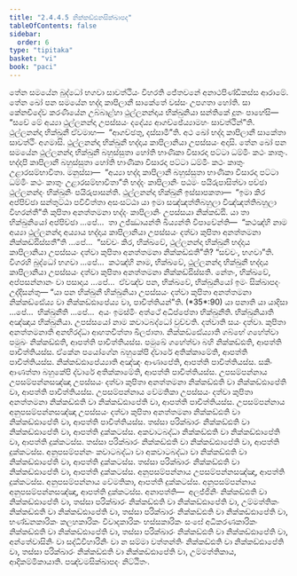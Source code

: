 ```yaml
---
title: "2.4.4.5 නික්කඩ්ඪනසික්ඛාපද"
tableOfContents: false
sidebar:
  order: 6
type: "tipitaka"
basket: "vi"
book: "paci"
---
```



<DynamicBreadcrumb />

<Division number="950" book="paci">

<Paragraph number="2923" book="paci">
තේන සමයේන බුද්ධෝ භගවා සාවත්ථියං විහරති ජේතවනේ අනාථපිණ්ඩිකස්ස ආරාමේ. තේන ඛෝ පන සමයේන භද්දා කාපිලානී සාකේතේ වස්සං උපගතා හෝති. සා කේනචිදේව කරණීයේන උබ්බාළ්හා ථුල්ලනන්දාය භික්ඛුනියා සන්තිකේ දූතං පාහේසි—  “සචේ මේ අය්‍යා ථුල්ලනන්දා උපස්සයං දදේය්‍ය ආගච්ඡේය්‍යාමහං සාවත්ථින්”ති. ථුල්ලනන්දා භික්ඛුනී ඒවමාහ—  “ආගච්ඡතු, දස්සාමී”ති. අථ ඛෝ භද්දා කාපිලානී සාකේතා සාවත්ථිං අගමාසි. ථුල්ලනන්දා භික්ඛුනී භද්දාය කාපිලානියා උපස්සයං අදාසි. තේන ඛෝ පන සමයේන ථුල්ලනන්දා භික්ඛුනී බහුස්සුතා හෝති භාණිකා විසාරදා පට්ටා ධම්මිං කථං කාතුං. භද්දාපි කාපිලානී බහුස්සුතා හෝති භාණිකා විසාරදා පට්ටා ධම්මිං කථං කාතුං උළාරසම්භාවිතා. මනුස්සා—  “අය්‍යා භද්දා කාපිලානී බහුස්සුතා භාණිකා විසාරදා පට්ටා ධම්මිං කථං කාතුං උළාරසම්භාවිතා”ති භද්දං කාපිලානිං පඨමං පයිරුපාසිත්වා පච්ඡා ථුල්ලනන්දං භික්ඛුනිං පයිරුපාසන්ති. ථුල්ලනන්දා භික්ඛුනී ඉස්සාපකතා—  “ඉමා කිර අප්පිච්ඡා සන්තුට්ඨා පවිවිත්තා අසංසට්ඨා යා ඉමා සඤ්ඤත්තිබහුලා විඤ්ඤත්තිබහුලා විහරන්තී”ති කුපිතා අනත්තමනා භද්දං කාපිලානිං උපස්සයා නික්කඩ්ඪි.
</Paragraph>

<Paragraph number="2924" book="paci">
යා තා භික්ඛුනියෝ අප්පිච්ඡා …පේ…  තා උජ්ඣායන්ති ඛිය්‍යන්ති විපාචේන්ති—  “කථඤ්හි නාම අය්‍යා ථුල්ලනන්දා අය්‍යාය භද්දාය කාපිලානියා උපස්සයං දත්වා කුපිතා අනත්තමනා නික්කඩ්ඪිස්සතී”ති …පේ…  “සච්චං කිර, භික්ඛවේ, ථුල්ලනන්දා භික්ඛුනී භද්දාය කාපිලානියා උපස්සයං දත්වා කුපිතා අනත්තමනා නික්කඩ්ඪතී”ති? “සච්චං, භගවා”ති. විගරහි බුද්ධෝ භගවා …පේ…  කථඤ්හි නාම, භික්ඛවේ, ථුල්ලනන්දා භික්ඛුනී භද්දාය කාපිලානියා උපස්සයං දත්වා කුපිතා අනත්තමනා නික්කඩ්ඪිස්සති. නේතං, භික්ඛවේ, අප්පසන්නානං වා පසාදාය …පේ…  ඒවඤ්ච පන, භික්ඛවේ, භික්ඛුනියෝ ඉමං සික්ඛාපදං උද්දිසන්තු—
</Paragraph>

</Division>
<Division number="951" book="paci">

<Paragraph number="2925" book="paci">
<Emphasis>“යා පන භික්ඛුනී භික්ඛුනියා උපස්සයං දත්වා කුපිතා අනත්තමනා නික්කඩ්ඪේය්‍ය වා නික්කඩ්ඪාපේය්‍ය වා, පාචිත්තියන්”</Emphasis>ති. (*35*:<Emphasis>90</Emphasis>)
</Paragraph>

</Division>
<Division number="952" book="paci">

<Paragraph number="2926" book="paci">
<Emphasis>යා පනා</Emphasis>ති යා යාදිසා …පේ…  <Emphasis>භික්ඛුනී</Emphasis>ති …පේ…  අයං ඉමස්මිං අත්ථේ අධිප්පේතා භික්ඛුනීති.
</Paragraph>

<Paragraph number="2927" book="paci">
<Emphasis>භික්ඛුනියා</Emphasis>ති අඤ්ඤාය භික්ඛුනියා. <Emphasis>උපස්සයෝ</Emphasis> නාම කවාටබද්ධෝ වුච්චති. <Emphasis>දත්වා</Emphasis>ති සයං දත්වා. <Emphasis>කුපිතා අනත්තමනා</Emphasis>ති අනභිරද්ධා ආහතචිත්තා ඛිලජාතා.
</Paragraph>

<Paragraph number="2928" book="paci">
<Emphasis>නික්කඩ්ඪේය්‍යා</Emphasis>ති ගබ්භේ ගහේත්වා පමුඛං නික්කඩ්ඪති, ආපත්ති පාචිත්තියස්ස. පමුඛේ ගහේත්වා බහි නික්කඩ්ඪති, ආපත්ති පාචිත්තියස්ස. ඒකේන පයෝගේන බහුකේපි ද්වාරේ අතික්කාමේති, ආපත්ති පාචිත්තියස්ස.
</Paragraph>

<Paragraph number="2929" book="paci">
<Emphasis>නික්කඩ්ඪාපේය්‍යා</Emphasis>ති අඤ්ඤං ආණාපේති, ආපත්ති පාචිත්තියස්ස. සකිං ආණත්තා බහුකේපි ද්වාරේ අතික්කාමේති, ආපත්ති පාචිත්තියස්ස.
</Paragraph>

</Division>
<Division number="953" book="paci">

<Paragraph number="2930" book="paci">
උපසම්පන්නාය උපසම්පන්නසඤ්ඤා උපස්සයං දත්වා කුපිතා අනත්තමනා නික්කඩ්ඪති වා නික්කඩ්ඪාපේති වා, ආපත්ති පාචිත්තියස්ස. උපසම්පන්නාය වේමතිකා උපස්සයං දත්වා කුපිතා අනත්තමනා නික්කඩ්ඪති වා නික්කඩ්ඪාපේති වා, ආපත්ති පාචිත්තියස්ස. උපසම්පන්නාය අනුපසම්පන්නසඤ්ඤා උපස්සයං දත්වා කුපිතා අනත්තමනා නික්කඩ්ඪති වා නික්කඩ්ඪාපේති වා, ආපත්ති පාචිත්තියස්ස.
</Paragraph>

<Paragraph number="2931" book="paci">
තස්සා පරික්ඛාරං නික්කඩ්ඪති වා නික්කඩ්ඪාපේති වා, ආපත්ති දුක්කටස්ස. අකවාටබද්ධා නික්කඩ්ඪති වා නික්කඩ්ඪාපේති වා, ආපත්ති දුක්කටස්ස. තස්සා පරික්ඛාරං නික්කඩ්ඪති වා නික්කඩ්ඪාපේති වා, ආපත්ති දුක්කටස්ස. අනුපසම්පන්නං කවාටබද්ධා වා අකවාටබද්ධා වා නික්කඩ්ඪති වා නික්කඩ්ඪාපේති වා, ආපත්ති දුක්කටස්ස. තස්සා පරික්ඛාරං නික්කඩ්ඪති වා නික්කඩ්ඪාපේති වා, ආපත්ති දුක්කටස්ස. අනුපසම්පන්නාය උපසම්පන්නසඤ්ඤා, ආපත්ති දුක්කටස්ස. අනුපසම්පන්නාය වේමතිකා, ආපත්ති දුක්කටස්ස. අනුපසම්පන්නාය අනුපසම්පන්නසඤ්ඤා, ආපත්ති දුක්කටස්ස.
</Paragraph>

</Division>
<Division number="954" book="paci">

<Paragraph number="2932" book="paci">
අනාපත්ති—  අලජ්ජිනිං නික්කඩ්ඪති වා නික්කඩ්ඪාපේති වා, තස්සා පරික්ඛාරං නික්කඩ්ඪති වා නික්කඩ්ඪාපේති වා, උම්මත්තිකං නික්කඩ්ඪති වා නික්කඩ්ඪාපේති වා, තස්සා පරික්ඛාරං නික්කඩ්ඪති වා නික්කඩ්ඪාපේති වා, භණ්ඩනකාරිකං කලහකාරිකං විවාදකාරිකං භස්සකාරිකං සංඝේ අධිකරණකාරිකං නික්කඩ්ඪති වා නික්කඩ්ඪාපේති වා, තස්සා පරික්ඛාරං නික්කඩ්ඪති වා නික්කඩ්ඪාපේති වා, අන්තේවාසිනිං වා සද්ධිවිහාරිනිං වා න සම්මා වත්තන්තිං නික්කඩ්ඪති වා නික්කඩ්ඪාපේති වා, තස්සා පරික්ඛාරං නික්කඩ්ඪති වා නික්කඩ්ඪාපේති වා, උම්මත්තිකාය, ආදිකම්මිකායාති.

</Paragraph>
</Division>

<Paragraph number="2933" type="center" book="paci">
පඤ්චමසික්ඛාපදං නිට්ඨිතං.
</Paragraph>
